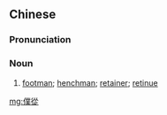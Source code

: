 {{also|仆从}}
==Chinese==
{{zh-forms|s=仆从}}

===Pronunciation===
{{zh-pron
|m=púcóng,púzòng,1nb=Standard,2nb=variant
|cat=n
}}

===Noun===
{{zh-noun}}

# [[footman]]; [[henchman]]; [[retainer]]; [[retinue]]

[[mg:僕從]]